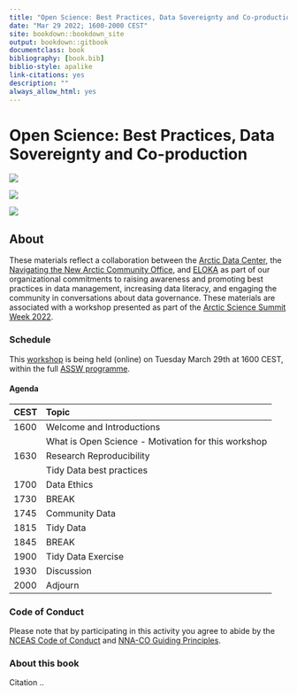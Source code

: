 ```yaml
--- 
title: "Open Science: Best Practices, Data Sovereignty and Co-production"
date: "Mar 29 2022; 1600-2000 CEST"
site: bookdown::bookdown_site
output: bookdown::gitbook
documentclass: book
bibliography: [book.bib]
biblio-style: apalike
link-citations: yes
description: ""
always_allow_html: yes
---
```


# Open Science: Best Practices, Data Sovereignty and Co-production {-#reproducible-research-techniques-for-synthesis}

![](images/arctic-data-center.png)

![](images/nna_alpha_logo_0.png)

![](images/eloka_logo_updated_0.png)

## About

These materials reflect a collaboration between the [Arctic Data Center](https://arcticdata.io), the [Navigating the New Arctic Community Office](https://nna-co.org), and [ELOKA](https://eloka-arctic.org) as part of our organizational commitments to raising awareness and promoting best practices in data management, increasing data literacy, and engaging the community in conversations about data governance. These materials are associated with a workshop presented as part of the [Arctic Science Summit Week 2022](https://www.assw.info).

### Schedule

This [workshop](https://assw.info/sessions/open-science-best-practices-data-sovereignty-and-co-production) is being held (online) on Tuesday March 29th at 1600 CEST, within the full [ASSW programme](https://assw.info/programme/assw-2022-full-programme). 

#### Agenda

|CEST|Topic|
|:---|:--------------------------|
|1600|Welcome and Introductions|
||What is Open Science - Motivation for this workshop|
|1630|Research Reproducibility|
||Tidy Data best practices|
|1700|Data Ethics|
|1730|BREAK|
|1745|Community Data|
|1815|Tidy Data |
|1845|BREAK|
|1900|Tidy Data Exercise|
|1930|Discussion|
|2000|Adjourn|


### Code of Conduct

Please note that by participating in this activity you agree to abide by the [NCEAS Code of Conduct](https://www.nceas.ucsb.edu/sites/default/files/2021-11/NCEAS_Code-of-Conduct_Nov2021_0.pdf) and [NNA-CO Guiding Principles](https://nna-co.org/guiding-principles). 


### About this book

Citation ..
